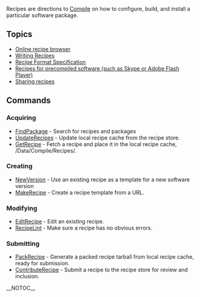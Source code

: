 Recipes are directions to [[Compile]] on how to configure,
build, and install a particular software package. 

== Topics ==

* [http://recipes.gobolinux.org/ Online recipe browser]
* [[Writing Recipes]]
* [[Recipe Format Specification]]
* [[Binary Recipes|Recipes for precompiled software (such as Skype or Adobe Flash Player)]]
* [https://github.com/gobolinux/Documentation/wiki/Writing-Recipes#share-your-recipes Sharing recipes]

== Commands ==

=== Acquiring ===
* [[FindPackage]] - Search for recipes and packages
* [[UpdateRecipes]] - Update local recipe cache from the recipe store.
* [[GetRecipe]] - Fetch a recipe and place it in the local recipe cache, /Data/Compile/Recipes/.

=== Creating ===
* [[NewVersion]] - Use an existing recipe as a template for a new software version
* [[MakeRecipe]] - Create a recipe template from a URL.

=== Modifying ===
* [[EditRecipe]] - Edit an existing recipe.
* [[RecipeLint]] - Make sure a recipe has no obvious errors.

=== Submitting ===
* [[PackRecipe]] - Generate a packed recipe tarball from local recipe cache, ready for submission.
* [[ContributeRecipe]] - Submit a recipe to the recipe store for review and inclusion. 

__NOTOC__

